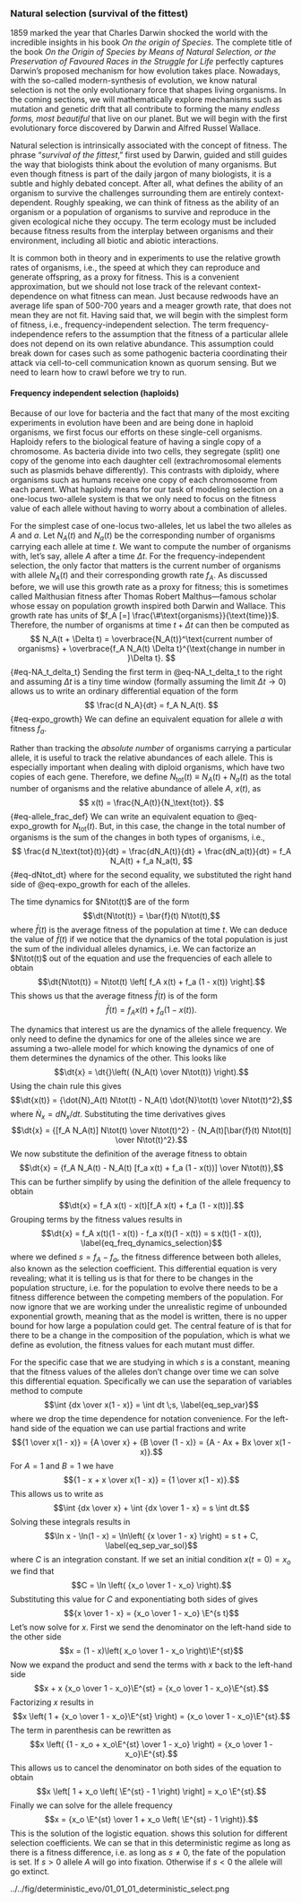 ### Natural selection (survival of the fittest) {#sec-selection}

1859 marked the year that Charles Darwin shocked the world with the incredible
insights in his book *On the origin of Species*. The complete title of the book
*On the Origin of Species by Means of Natural Selection, or the Preservation of
Favoured Races in the Struggle for Life* perfectly captures Darwin's proposed
mechanism for how evolution takes place. Nowadays, with the so-called
modern-synthesis of evolution, we know natural selection is not the only
evolutionary force that shapes living organisms. In the coming sections, we will
mathematically explore mechanisms such as mutation and genetic drift that all
contribute to forming the many *endless forms, most beautiful* that live on our
planet. But we will begin with the first evolutionary force discovered by Darwin
and Alfred Russel Wallace.

Natural selection is intrinsically associated with the concept of fitness. The
phrase "*survival of the fittest*," first used by Darwin, guided and still
guides the way that biologists think about the evolution of many organisms. But
even though fitness is part of the daily jargon of many biologists, it is a
subtle and highly debated concept. After all, what defines the ability of an
organism to survive the challenges surrounding them are entirely
context-dependent. Roughly speaking, we can think of fitness as the ability of
an organism or a population of organisms to survive and reproduce in the given
ecological niche they occupy. The term ecology must be included because
fitness results from the interplay between organisms and their environment,
including all biotic and abiotic interactions.

It is common both in theory and in experiments to use the relative growth rates
of organisms, i.e., the speed at which they can reproduce and generate
offspring, as a proxy for fitness. This is a convenient approximation, but we
should not lose track of the relevant context-dependence on what fitness can
mean. Just because redwoods have an average life span of 500-700 years and a
meager growth rate, that does not mean they are not fit. Having said that, we
will begin with the simplest form of fitness, i.e., frequency-independent
selection. The term frequency-independence refers to the assumption that the
fitness of a particular allele does not depend on its own relative abundance.
This assumption could break down for cases such as some pathogenic bacteria
coordinating their attack via cell-to-cell communication known as quorum
sensing. But we need to learn how to crawl before we try to run.

#### Frequency independent selection (haploids) {#sec-freq_indep_haplo}

Because of our love for bacteria and the fact that many of the most exciting
experiments in evolution have been and are being done in haploid organisms, we
first focus our efforts on these single-cell organisms. Haploidy refers to the
biological feature of having a single copy of a chromosome. As bacteria divide
into two cells, they segregate (split) one copy of the genome into each daughter
cell (extrachromosomal elements such as plasmids behave differently). This
contrasts with diploidy, where organisms such as humans receive one copy of each
chromosome from each parent. What haploidy means for our task of modeling
selection on a one-locus two-allele system is that we only need to focus on the
fitness value of each allele without having to worry about a combination of
alleles.

For the simplest case of one-locus two-alleles, let us label the two alleles as
$A$ and $a$. Let $N_A(t)$ and $N_a(t)$ be the corresponding number of organisms
carrying each allele at time $t$. We want to compute the number of organisms
with, let's say, allele $A$ after a time $\Delta t$. For the
frequency-independent selection, the only factor that matters is the current
number of organisms with allele $N_A(t)$ and their corresponding growth rate
$f_A$. As discussed before, we will use this growth rate as a proxy for fitness;
this is sometimes called Malthusian fitness after Thomas Robert Malthus---famous
scholar whose essay on population growth inspired both Darwin and Wallace. This
growth rate has units of $f_A [=] \frac{\#\text{organisms}}{\text{time}}$.
Therefore, the number of organisms at time $t + \Delta t$ can then be computed
as
$$
N_A(t + \Delta t) = \overbrace{N_A(t)}^\text{current number of organisms}
+ \overbrace{f_A N_A(t) \Delta t}^{\text{change in number in }\Delta t}.
$${#eq-NA_t_delta_t}
Sending the first term in @eq-NA_t_delta_t to the right and assuming $\Delta t$
is a tiny time window (formally assuming the limit $\Delta t \rightarrow 0$)
allows us to write an ordinary differential equation of the form
$$
\frac{d N_A}{dt} = f_A N_A(t).
$${#eq-expo_growth}
We can define an equivalent equation for allele $a$ with fitness $f_a$.

Rather than tracking the *absolute number* of organisms carrying a particular
allele, it is useful to track the relative abundances of each allele. This is
especially important when dealing with diploid organisms, which have two copies
of each gene. Therefore, we define $N_{\text{tot}}(t) \equiv N_A(t) + N_a(t)$ as
the total number of organisms and the relative abundance of allele $A$, $x(t)$,
as
$$
x(t) = \frac{N_A(t)}{N_\text{tot}}.
$${#eq-allele_frac_def}
We can write an equivalent equation to @eq-expo_growth for $N_\text{tot}(t)$.
But, in this case, the change in the total number of organisms is the sum of the
changes in both types of organisms, i.e.,
$$
\frac{d N_\text{tot}(t)}{dt} = \frac{dN_A(t)}{dt} + \frac{dN_a(t)}{dt} 
= f_A N_A(t) + f_a N_a(t),
$${#eq-dNtot_dt}
where for the second equality, we substituted the right hand side of
@eq-expo_growth for each of the alleles.

The time dynamics for $N\tot(t)$ are of the form
$$\dt{N\tot(t)} = \bar{f}(t) N\tot(t),$$ where $\bar{f}(t)$ is the
average fitness of the population at time $t$. We can deduce the value
of $\bar{f}(t)$ if we notice that the dynamics of the total population
is just the sum of the individual alleles dynamics, i.e.
We can factorize an $N\tot(t)$ out of the equation and use the
frequencies of each allele to obtain
$$\dt{N\tot(t)} = N\tot(t) \left[ f_A x(t) + f_a (1 - x(t)) \right].$$
This shows us that the average fitness $\bar{f}(t)$ is of the form
$$\bar{f}(t) = f_A x(t) + f_a (1 - x(t)).$$

The dynamics that interest us are the dynamics of the allele frequency.
We only need to define the dynamics for one of the alleles since we are
assuming a two-allele model for which knowing the dynamics of one of
them determines the dynamics of the other. This looks like
$$\dt{x} = \dt{}\left( {N_A(t) \over N\tot(t)} \right).$$ Using the
chain rule this gives
$$\dt{x(t)} = {\dot{N}_A(t) N\tot(t) - N_A(t) \dot{N}\tot(t) \over N\tot(t)^2},$$
where $\dot{N}_x = dN_x / dt$. Substituting the time derivatives gives
$$\dt{x} = {[f_A N_A(t)] N\tot(t) \over N\tot(t)^2} -
           {N_A(t)[\bar{f}(t) N\tot(t)] \over N\tot(t)^2}.$$ We now
substitute the definition of the average fitness to obtain
$$\dt{x} = {f_A N_A(t) - 
           N_A(t) [f_a x(t) + f_a (1 - x(t))]
          \over N\tot(t)},$$ This can be further simplify by using the
definition of the allele frequency to obtain
$$\dt{x} = f_A x(t) - x(t)[f_A x(t) + f_a (1 - x(t))].$$ Grouping terms
by the fitness values results in
$$\dt{x} = f_A x(t)(1 - x(t)) - f_a x(t)(1 - x(t))
  = s x(t)(1 - x(t)),
  \label{eq_freq_dynamics_selection}$$ where we defined $s = f_A - f_a$,
the fitness difference between both alleles, also known as the selection
coefficient. This differential equation is very revealing; what it is
telling us is that for there to be changes in the population structure,
i.e. for the population to evolve there needs to be a fitness difference
between the competing members of the population. For now ignore that we
are working under the unrealistic regime of unbounded exponential
growth, meaning that as the model is written, there is no upper bound
for how large a population could get. The central feature of is that for
there to be a change in the composition of the population, which is what
we define as evolution, the fitness values for each mutant must differ.

For the specific case that we are studying in which $s$ is a constant,
meaning that the fitness values of the alleles don't change over time we
can solve this differential equation. Specifically we can use the
separation of variables method to compute
$$\int {dx \over x(1 - x)} = \int dt \;s,
  \label{eq_sep_var}$$ where we drop the time dependence for notation
convenience. For the left-hand side of the equation we can use partial
fractions and write
$${1 \over x(1 - x)} = {A \over x} + {B \over (1 - x)}
  = {A - Ax + Bx \over x(1 - x)}.$$ For $A = 1$ and $B = 1$ we have
$${1 - x + x \over x(1 - x)} = {1 \over x(1 - x)}.$$ This allows us to
write as $$\int {dx \over x} + \int {dx \over 1 - x} = s \int dt.$$
Solving these integrals results in
$$\ln x - \ln(1 - x) = \ln\left( {x \over 1 - x} \right) 
  = s t + C,
  \label{eq_sep_var_sol}$$ where $C$ is an integration constant. If we
set an initial condition $x(t = 0)
= x_o$ we find that $$C = \ln \left( {x_o \over 1 - x_o} \right).$$
Substituting this value for $C$ and exponentiating both sides of gives
$${x \over 1 - x} = {x_o \over 1 - x_o} \E^{s t}$$ Let's now solve for
$x$. First we send the denominator on the left-hand side to the other
side $$x = (1 - x)\left( x_o \over 1 - x_o \right)\E^{st}$$ Now we
expand the product and send the terms with $x$ back to the left-hand
side $$x + x {x_o \over 1 - x_o}\E^{st} = {x_o \over 1 - x_o}\E^{st}.$$
Factorizing $x$ results in
$$x \left( 1 + {x_o \over 1 - x_o}\E^{st} \right) = {x_o \over 1 - x_o}\E^{st}.$$
The term in parenthesis can be rewritten as
$$x \left( {1 - x_o + x_o\E^{st} \over 1 - x_o} \right) =
  {x_o \over 1 - x_o}\E^{st}.$$ This allows us to cancel the denominator
on both sides of the equation to obtain
$$x \left[ 1 + x_o \left( \E^{st} - 1 \right) \right] = x_o \E^{st}.$$
Finally we can solve for the allele frequency
$$x = {x_o \E^{st} \over 1 + x_o \left( \E^{st} - 1 \right)}.$$ This is
the solution of the logistic equation. shows this solution for different
selection coefficients. We can se that in this deterministic regime as
long as there is a fitness difference, i.e. as long as $s \neq 0$, the
fate of the population is set. If $s > 0$ allele $A$ will go into
fixation. Otherwise if $s < 0$ the allele will go extinct.

../../fig/deterministic_evo/01_01_01_deterministic_select.png
